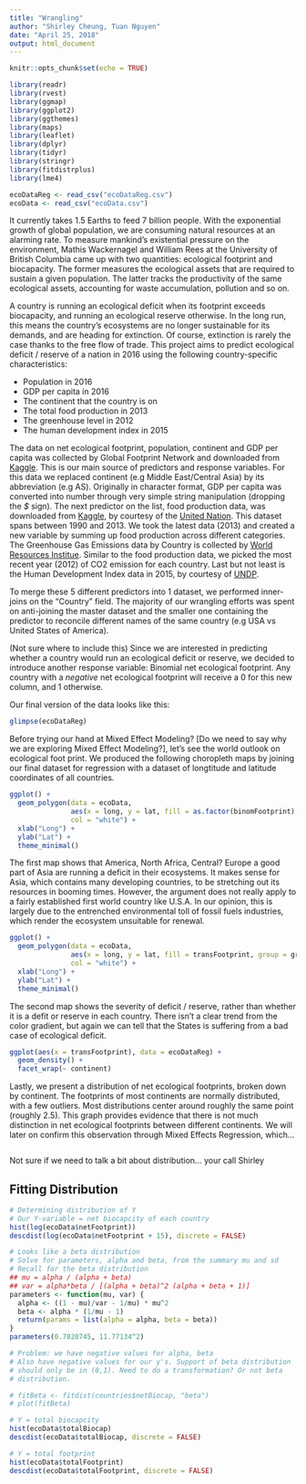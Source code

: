 ```yaml
---
title: "Wrangling"
author: "Shirley Cheung, Tuan Nguyen"
date: "April 25, 2018"
output: html_document
---
```


```r
knitr::opts_chunk$set(echo = TRUE)
```

```r
library(readr)
library(rvest)
library(ggmap)
library(ggplot2)
library(ggthemes)
library(maps)
library(leaflet)
library(dplyr)
library(tidyr)
library(stringr)
library(fitdistrplus)
library(lme4)

ecoDataReg <- read_csv("ecoDataReg.csv")
ecoData <- read_csv("ecoData.csv")
```

It currently takes 1.5 Earths to feed 7 billion people. With the exponential growth of global population, we are consuming natural resources at an alarming rate. To measure mankind's existential pressure on the environment, Mathis Wackernagel and William Rees at the University of British Columbia came up with two quantities: ecological footprint and biocapacity. The former measures the ecological assets that are required to sustain a given population. The latter tracks the productivity of the same ecological assets, accounting for waste accumulation, pollution and so on.

A country is running an ecological deficit when its footprint exceeds biocapacity, and running an ecological reserve otherwise. In the long run, this means the country's ecosystems are no longer sustainable for its demands, and are heading for extinction. Of course, extinction is rarely the case thanks to the free flow of trade. This project aims to predict ecological deficit / reserve of a nation in 2016 using the following country-specific characteristics:

* Population in 2016
* GDP per capita in 2016
* The continent that the country is on 
* The total food production in 2013
* The greenhouse level in 2012
* The human development index in 2015

The data on net ecological footprint, population, continent and GDP per capita was collected by Global Footprint Network and downloaded from [Kaggle](https://www.kaggle.com/footprintnetwork/ecological-footprint). This is our main source of predictors and response variables. For this data we replaced continent (e.g Middle East/Central Asia) by its abbreviation (e.g AS). Originally in character format, GDP per capita was converted into number through very simple string manipulation (dropping the *$* sign). The next predictor on the list, food production data, was downloaded from [Kaggle](https://www.kaggle.com/unitednations/global-food-agriculture-statistics/data), by courtesy of the [United Nation](http://data.un.org/Explorer.aspx). This dataset spans between 1990 and 2013. We took the latest data (2013) and created a new variable by summing up food production across different categories. The Greenhouse Gas Emissions data by Country is collected by [World Resources Institue](http://www.wri.org/resources/data-sets/cait-country-greenhouse-gas-emissions-data). Similar to the food production data, we picked the most recent year (2012) of CO2 emission for each country. Last but not least is the Human Development Index data in 2015, by courtesy of [UNDP](http://hdr.undp.org/en/data). 

To merge these 5 different predictors into 1 dataset, we performed inner-joins on the "Country" field. The majority of our wrangling efforts was spent on anti-joining the master dataset and the smaller one containing the predictor to reconcile different names of the same country (e.g USA vs United States of America).  

(Not sure where to include this) Since we are interested in predicting whether a country would run an ecological deficit or reserve, we decided to introduce another response variable: Binomial net ecological footprint. Any country with a *negative* net ecological footprint will receive a 0 for this new column, and 1 otherwise. 

Our final version of the data looks like this: 

```r
glimpse(ecoDataReg)
```

Before trying our hand at Mixed Effect Modeling? [Do we need to say why we are exploring Mixed Effect Modeling?], let's see the world outlook on ecological foot print. We produced the following choropleth maps by joining our final dataset for regression with a dataset of longtitude and latitude coordinates of all countries. 

```r

ggplot() + 
  geom_polygon(data = ecoData, 
               aes(x = long, y = lat, fill = as.factor(binomFootprint), group = group),
               col = "white") +
  xlab("Long") +
  ylab("Lat") +
  theme_minimal()
```

The first map shows that America, North Africa, Central? Europe a good part of Asia are running a deficit in their ecosystems. It makes sense for Asia, which contains many developing countries, to be stretching out its resources in booming times. However, the argument does not really apply to a fairly established first world country like U.S.A. In our opinion, this is largely due to the entrenched environmental toll of fossil fuels industries, which render the ecosystem unsuitable for renewal. 

```r
ggplot() + 
  geom_polygon(data = ecoData, 
               aes(x = long, y = lat, fill = transFootprint, group = group),
               col = "white") +
  xlab("Long") +
  ylab("Lat") +
  theme_minimal()
```

The second map shows the severity of deficit / reserve, rather than whether it is a defit or reserve in each country. There isn't a clear trend from the color gradient, but again we can tell that the States is suffering from a bad case of ecological deficit.

```r
ggplot(aes(x = transFootprint), data = ecoDataReg) + 
  geom_density() + 
  facet_wrap(~ continent)
```

Lastly, we present a distribution of net ecological footprints, broken down by continent. The footprints of most continents are normally distributed, with a few outliers. Most distributions center around roughly the same point (roughly 2.5). This graph provides evidence that there is not much distinction in net ecological footprints between different continents. We will later on confirm this observation through Mixed Effects Regression, which...

```r

```

Not sure if we need to talk a bit about distribution... your call Shirley

## Fitting Distribution
```r
# Determining distribution of Y
# Our Y-variable = net biocapcity of each country
hist(log(ecoData$netFootprint))
descdist(log(ecoData$netFootprint + 15), discrete = FALSE)

# Looks like a beta distribution 
# Solve for parameters, alpha and beta, from the summary mu and sd
# Recall for the beta distribution
## mu = alpha / (alpha + beta)
## var = alpha*beta / [(alpha + beta)^2 (alpha + beta + 1)]
parameters <- function(mu, var) {
  alpha <- ((1 - mu)/var - 1/mu) * mu^2
  beta <- alpha * (1/mu - 1)
  return(params = list(alpha = alpha, beta = beta))
}
parameters(0.7020745, 11.77134^2)

# Problem: we have negative values for alpha, beta
# Also have negative values for our y's. Support of beta distribution
# should only be in (0,1). Need to do a transformation? Or not beta
# distribution. 

# fitBeta <- fitdist(countries$netBiocap, "beta")
# plot(fitBeta)

# Y = total biocapcity
hist(ecoData$totalBiocap)
descdist(ecoData$totalBiocap, discrete = FALSE)

# Y = total footprint
hist(ecoData$totalFootprint)
descdist(ecoData$totalFootprint, discrete = FALSE)
```

